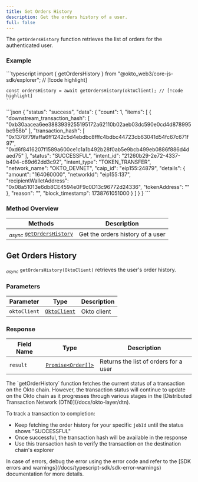 ```yaml
---
title: Get Orders History
description: Get the orders history of a user.
full: false
---
```



<AIMarkdownComponent isIndex={false} />

The `getOrdersHistory` function retrieves the list of orders for the authenticated user.

<ChainSupportStatus />

### Example

<Accordions defaultValue="Usage">
<Accordion title="Usage">
<Tabs items={['Typescript']}>
  <Tab value="Typescript">
    ```typescript
    import { getOrdersHistory } from "@okto_web3/core-js-sdk/explorer"; // [!code highlight]
    
    const ordersHistory = await getOrdersHistory(oktoClient); // [!code highlight]
    ```
  </Tab>
</Tabs>
</Accordion>

<Accordion title="Success Response">
```json
{
    "status": "success",
    "data": {
        "count": 1,
        "items": [
            {
                "downstream_transaction_hash": [
                    "0xb30aacea6ee3883939255195172a62110b02aeb03dc590e0cd4d878995bc958b"
                ],
                "transaction_hash": [
                    "0x1378f79faffa6ff1242c5d4ebdbc8fffc4bdbc44723cb63041d54fc67c671f97",
                    "0xd6f8416207f1589a600ce1c1a1b492b28f0ab5e9bcb499eb0886f886d4daed75"
                ],
                "status": "SUCCESSFUL",
                "intent_id": "21260b29-2e72-4337-b494-c69d62dd3c92",
                "intent_type": "TOKEN_TRANSFER",
                "network_name": "OKTO_DEVNET",
                "caip_id": "eip155:24879",
                "details": {
                    "amount": "164060000",
                    "networkId": "eip155:137",
                    "recipientWalletAddress": "0x08a51013e6db8CE4594e0F9c0D13c96772d24336",
                    "tokenAddress": ""
                },
                "reason": "",
                "block_timestamp": 1738761051000
            }
        ]
    }
}
```
</Accordion>
</Accordions>

### Method Overview

| Methods                                                                         | Description                          |                 
|---------------------------------------------------------------------------------|--------------------------------------|
| <sub><i>async</i></sub> [`getOrdersHistory`](#get-orders-history) | Get the orders history of a user |

<div className="method-box">

## Get Orders History

<sub><i>async</i></sub> `getOrdersHistory(OktoClient)` retrieves the user's order history.

### Parameters

| Parameter   | Type                        | Description                            | 
|-------------|-----------------------------|----------------------------------------|
| `oktoClient` | [`OktoClient`](/docs/typescript-sdk/technical-reference#models) | Okto client |

### Response

<Callout title="Success Response">

| Field Name | Type                  | Description                                   | 
|------------|-----------------------|-----------------------------------------------|
| `result`   | [`Promise<Order[]>`](/docs/typescript-sdk/technical-reference#models) | Returns the list of orders for a user | 

</Callout>
</div>

<Callout title="Important: Transaction Lifecycle">
The `getOrderHistory` function fetches the current status of a transaction on the Okto chain. However, the transaction status will continue to update on the Okto chain as it progresses through various stages in the [Distributed Transaction Network (DTN)](/docs/okto-layer/dtn).

To track a transaction to completion:
- Keep fetching the order history for your specific `jobId` until the status shows "SUCCESSFUL"
- Once successful, the transaction hash will be available in the response
- Use this transaction hash to verify the transaction on the destination chain's explorer
</Callout>

<Callout title="Note">
In case of errors, debug the error using the error code and refer to the [SDK errors and warnings](/docs/typescript-sdk/sdk-error-warnings) documentation for more details.
</Callout>